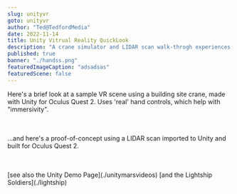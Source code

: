 ```yaml
---
slug: unityvr
goto: unityvr
author: "Ted@TedfordMedia"
date: 2022-11-14
title: Unity Vitrual Reality QuickLook
description: "A crane simulator and LIDAR scan walk-throgh experiences made with Unity for Oculus Quest 2"
published: true
banner: "./handss.png"
featuredImageCaption: "adsadsas"
featuredScene: false
---
```



<Layout>
  Here's a brief look at a sample VR scene using a building site crane, made with Unity for Oculus Quest 2.  Uses 'real' hand controls, which help with "immersivity". <br /><br />
<YouTube youTubeId="Ys6jdk3s6ec" />
</Layout> 

<Layout><br />
  ...and here's a proof-of-concept using a LIDAR scan imported to Unity and built for Oculus Quest 2.<br /><br />

<YouTube youTubeId="x869c4hsOWk" />
<br />
[see also the Unity Demo Page](./unitymarsvideos)
[and the Lightship Soldiers](./lightship)

</Layout>
